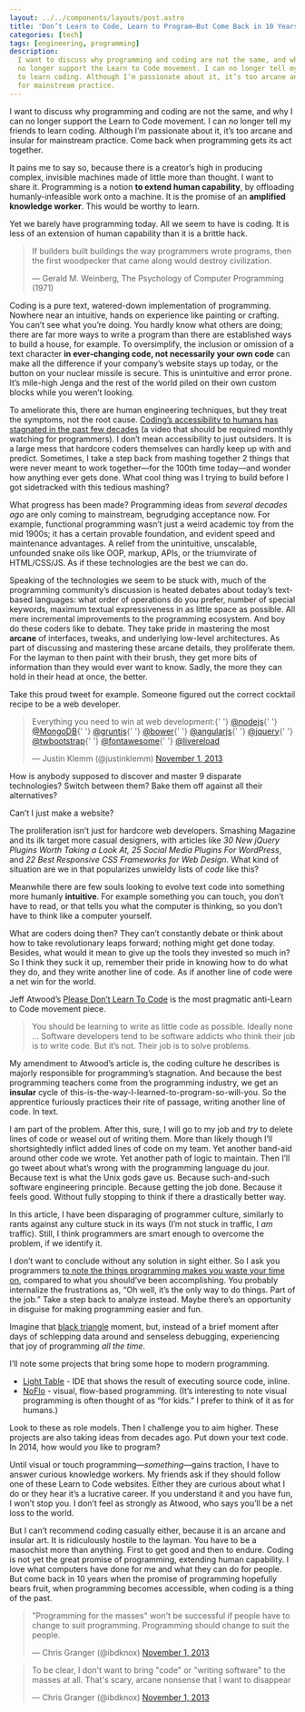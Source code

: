 ```yaml
---
layout: ../../components/layouts/post.astro
title: 'Don’t Learn to Code, Learn to Program—But Come Back in 10 Years'
categories: [tech]
tags: [engineering, programming]
description:
  I want to discuss why programming and coding are not the same, and why I can
  no longer support the Learn to Code movement. I can no longer tell my friends
  to learn coding. Although I’m passionate about it, it’s too arcane and insular
  for mainstream practice.
---
```


I want to discuss why programming and coding are not the same, and why I can no
longer support the Learn to Code movement. I can no longer tell my friends to
learn coding. Although I’m passionate about it, it’s too arcane and insular for
mainstream practice. Come back when programming gets its act together.

It pains me to say so, because there is a creator’s high in producing complex,
invisible machines made of little more than thought. I want to share it.
Programming is a notion **to extend human capability**, by offloading
humanly-infeasible work onto a machine. It is the promise of an **amplified
knowledge worker**. This would be worthy to learn.

Yet we barely have programming today. All we seem to have is coding. It is less
of an extension of human capability than it is a brittle hack.

> If builders built buildings the way programmers wrote programs, then the first
> woodpecker that came along would destroy civilization.
>
> — Gerald M. Weinberg, The Psychology of Computer Programming (1971)

Coding is a pure text, watered-down implementation of programming. Nowhere near
an intuitive, hands on experience like painting or crafting. You can’t see what
you’re doing. You hardly know what others are doing; there are far more ways to
write a program than there are established ways to build a house, for example.
To oversimplify, the inclusion or omission of a text character **in
ever-changing code, not necessarily your own code** can make all the difference
if your company’s website stays up today, or the button on your nuclear missile
is secure. This is unintuitive and error prone. It’s mile-high Jenga and the
rest of the world piled on their own custom blocks while you weren’t looking.

To ameliorate this, there are human engineering techniques, but they treat the
symptoms, not the root cause. [Coding’s accessibility to humans has stagnated in
the past few decades][The Future of Programming] (a video that should be
required monthly watching for programmers). I don’t mean accessibility to just
outsiders. It is a large mess that hardcore coders themselves can hardly keep up
with and predict. Sometimes, I take a step back from mashing together 2 things
that were never meant to work together—for the 100th time today—and wonder how
anything ever gets done. What cool thing was I trying to build before I got
sidetracked with this tedious mashing?

What progress has been made? Programming ideas from _several decades ago_ are
only coming to mainstream, begrudging acceptance now. For example, functional
programming wasn’t just a weird academic toy from the mid 1900s; it has a
certain provable foundation, and evident speed and maintenance advantages. A
relief from the unintuitive, unscalable, unfounded snake oils like OOP, markup,
APIs, or the triumvirate of HTML/CSS/JS. As if these technologies are the best
we can do.

Speaking of the technologies we seem to be stuck with, much of the programming
community’s discussion is heated debates about today’s text-based languages:
what order of operations do you prefer, number of special keywords, maximum
textual expressiveness in as little space as possible. All mere incremental
improvements to the programming ecosystem. And boy do these coders like to
debate. They take pride in mastering the most **arcane** of interfaces, tweaks,
and underlying low-level architectures. As part of discussing and mastering
these arcane details, they proliferate them. For the layman to then paint with
their brush, they get more bits of information than they would ever want to
know. Sadly, the more they can hold in their head at once, the better.

Take this proud tweet for example. Someone figured out the correct cocktail
recipe to be a web developer.

<blockquote class='twitter-tweet'>
  <p>
    Everything you need to win at web development:{' '}
    <a href='https://twitter.com/nodejs'>@nodejs</a>{' '}
    <a href='https://twitter.com/MongoDB'>@MongoDB</a>{' '}
    <a href='https://twitter.com/gruntjs'>@gruntjs</a>{' '}
    <a href='https://twitter.com/bower'>@bower</a>{' '}
    <a href='https://twitter.com/angularjs'>@angularjs</a>{' '}
    <a href='https://twitter.com/jquery'>@jquery</a>{' '}
    <a href='https://twitter.com/twbootstrap'>@twbootstrap</a>{' '}
    <a href='https://twitter.com/fontawesome'>@fontawesome</a>{' '}
    <a href='https://twitter.com/livereload'>@livereload</a>
  </p>
  — Justin Klemm (@justinklemm) <a href='https://twitter.com/justinklemm/statuses/396324049754009600'>November 1, 2013</a>
</blockquote>
<script async src='//platform.twitter.com/widgets.js' charSet='utf-8'></script>

How is anybody supposed to discover and master 9 disparate technologies? Switch
between them? Bake them off against all their alternatives?

Can’t I just make a website?

The proliferation isn’t just for hardcore web developers. Smashing Magazine and
its ilk target more casual designers, with articles like _30 New jQuery Plugins
Worth Taking a Look At,_ _25 Social Media Plugins For WordPress_, and _22 Best
Responsive CSS Frameworks for Web Design._ What kind of situation are we in that
popularizes unwieldy lists of _code_ like this?

Meanwhile there are few souls looking to evolve text code into something more
humanly **intuitive**. For example something you can touch, you don’t have to
read, or that tells you what the computer is thinking, so you don’t have to
think like a computer yourself.

What are coders doing then? They can’t constantly debate or think about how to
take revolutionary leaps forward; nothing might get done today. Besides, what
would it mean to give up the tools they invested so much in? So I think they
suck it up, remember their pride in knowing how to do what they do, and they
write another line of code. As if another line of code were a net win for the
world.

Jeff Atwood’s [Please Don’t Learn To Code][Please Don’t Learn To Code] is the
most pragmatic anti-Learn to Code movement piece.

> You should be learning to write as little code as possible. Ideally none …
> Software developers tend to be software addicts who think their job is to
> write code. But it’s not. Their job is to solve problems.

My amendment to Atwood’s article is, the coding culture he describes is majorly
responsible for programming’s stagnation. And because the best programming
teachers come from the programming industry, we get an **insular** cycle of
this-is-the-way-I-learned-to-program-so-will-you. So the apprentice furiously
practices their rite of passage, writing another line of code. In text.

I am part of the problem. After this, sure, I will go to my job and _try_ to
delete lines of code or weasel out of writing them. More than likely though I’ll
shortsightedly inflict added lines of code on my team. Yet another band-aid
around other code we wrote. Yet another path of logic to maintain. Then I’ll go
tweet about what’s wrong with the programming language du jour. Because text is
what the Unix gods gave us. Because such-and-such software engineering
principle. Because getting the job done. Because it feels good. Without fully
stopping to think if there a drastically better way.

In this article, I have been disparaging of programmer culture, similarly to
rants against any culture stuck in its ways (I’m not stuck in traffic, I _am_
traffic). Still, I think programmers are smart enough to overcome the problem,
if we identify it.

I don’t want to conclude without any solution in sight either. So I ask you
programmers [to note the things programming makes you waste your time
on][We’re not even trying], compared to what you should’ve been accomplishing.
You probably internalize the frustrations as, “Oh well, it’s the only way to do
things. Part of the job.” Take a step back to analyze instead. Maybe there’s an
opportunity in disguise for making programming easier and fun.

Imagine that [black triangle][The Black Triangle] moment, but, instead of a
brief moment after days of schlepping data around and senseless debugging,
experiencing that joy of programming _all the time_.

I’ll note some projects that bring some hope to modern programming.

- [Light Table][Wired - Light Table] - IDE that shows the result of executing
  source code, inline.
- [NoFlo][NoFlo] - visual, flow-based programming. (It’s interesting to note
  visual programming is often thought of as “for kids.” I prefer to think of it
  as for humans.)

Look to these as role models. Then I challenge you to aim higher. These projects
are also taking ideas from decades ago. Put down your text code. In 2014, how
would _you_ like to program?

Until visual or touch programming—_something_—gains traction, I have to answer
curious knowledge workers. My friends ask if they should follow one of these
Learn to Code websites. Either they are curious about what I do or they hear
it’s a lucrative career. If you understand it and you have fun, I won’t stop
you. I don’t feel as strongly as Atwood, who says you’ll be a net loss to the
world.

But I can’t recommend coding casually either, because it is an arcane and
insular art. It is ridiculously hostile to the layman. You have to be a
masochist more than anything. First to get good and then to endure. Coding is
not yet the great promise of programming, extending human capability. I love
what computers have done for me and what they can do for people. But come back
in 10 years when the promise of programming hopefully bears fruit, when
programming becomes accessible, when coding is a thing of the past.

<blockquote class='twitter-tweet'>
  <p>
    "Programming for the masses" won't be successful if people have to change to
    suit programming. Programming should change to suit the people.
  </p>
  — Chris Granger (@ibdknox) <a href='https://twitter.com/ibdknox/statuses/396372478982750208'>November 1, 2013</a>
</blockquote>
<script async src='//platform.twitter.com/widgets.js' charSet='utf-8'></script>

<blockquote class='twitter-tweet'>
  <p>
    To be clear, I don't want to bring "code" or "writing software" to the
    masses at all. That's scary, arcane nonsense that I want to disappear
  </p>
  — Chris Granger (@ibdknox) <a href='https://twitter.com/ibdknox/statuses/396378696086339584'>November 1, 2013</a>
</blockquote>
<script async src='//platform.twitter.com/widgets.js' charSet='utf-8'></script>

[The Future of Programming]: http://vimeo.com/71278954
[Wired - Light Table]: http://www.wired.com/wiredenterprise/2014/01/light-table/
[NoFlo]: http://noflojs.org/
[Please Don’t Learn To Code]:
  http://www.codinghorror.com/blog/2012/05/please-dont-learn-to-code.html
[We’re not even trying]:
  http://scattered-thoughts.net/blog/2014/01/27/were-not-even-trying/?utm_medium=twitter&utm_source=dlvr.it
[The Black Triangle]: http://rampantgames.com/blog/2004/10/black-triangle.html
